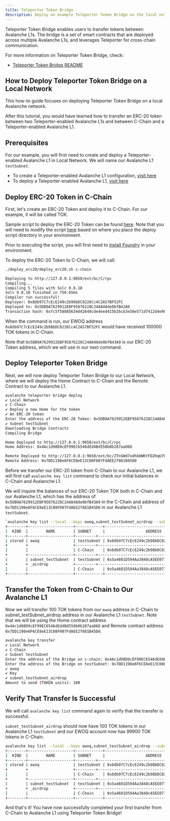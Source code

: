```yaml
---
title: Teleporter Token Bridge
description: Deploy an example Teleporter Token Bridge on the local network.
---
```


Teleporter Token Bridge enables users to transfer tokens between Avalanche L1s. The bridge is a set of 
smart contracts that are deployed across multiple Avalanche L1s, and leverages Teleporter for cross-chain 
communication.

For more information on Teleporter Token Bridge, check:

- [Teleporter Token Bridge README](https://github.com/ava-labs/teleporter-token-bridge)

## How to Deploy Teleporter Token Bridge on a Local Network

This how-to guide focuses on deploying Teleporter Token Bridge on a local Avalanche network.

After this tutorial, you would have learned how to transfer an ERC-20 token between two 
Teleporter-enabled Avalanche L1s and between C-Chain and a Teleporter-enabled Avalanche L1.

## Prerequisites

For our example, you will first need to create and deploy a Teleporter-enabled Avalanche L1 in Local
Network. We will name our Avalanche L1 `testSubnet`.

- To create a Teleporter-enabled Avalanche L1 configuration, [visit here](/tooling/cli-cross-chain/teleporter-on-local-networks.md#create-avalanche-l1-configurations)
- To deploy a Teleporter-enabled Avalanche L1, [visit here](/tooling/cli-cross-chain/teleporter-on-local-networks.md#deploy-the-avalanche-l1s-to-local-network)

## Deploy ERC-20 Token in C-Chain

First, let's create an ERC-20 Token and deploy it to C-Chain. For our example, it will be called 
TOK. 

Sample script to deploy the ERC-20 Token can be found [here](https://github.com/ava-labs/avalanche-cli/tree/add-deploy-script/deploy_erc20). 
Note that you will need to modify the script [here](https://github.com/ava-labs/avalanche-cli/blob/add-deploy-script/deploy_erc20/deploy_erc20.sh#L17)
based on where you place the deploy script directory in your environment.

Prior to executing the script, you will first need to [install Foundry](https://book.getfoundry.sh/getting-started/installation) 
in your environment.

To deploy the ERC-20 Token to C-Chain, we will call: 

```bash
./deploy_erc20/deploy_erc20.sh c-chain

Deploying to http://127.0.0.1:9650/ext/bc/C/rpc
Compiling...
Compiling 5 files with Solc 0.8.18
Solc 0.8.18 finished in 750.65ms
Compiler run successful!
Deployer: 0x8db97C7cEcE249c2b98bDC0226Cc4C2A57BF52FC
Deployed to: 0x5DB9A7629912EBF95876228C24A848de0bfB43A9
Transaction hash: 0xfc5f58885634d42648cde4eed415b2bcb3e56e571d7412d4e98e03ed3e155b7c
```

When the command is run, our EWOQ address `0x8db97C7cEcE249c2b98bDC0226Cc4C2A57BF52FC` would have 
received 100000 TOK tokens in C-Chain. 

Note that `0x5DB9A7629912EBF95876228C24A848de0bfB43A9` is our ERC-20 Token address, which we will 
use in our next command.

## Deploy Teleporter Token Bridge 

Next, we will now deploy Teleporter Token Bridge to our Local Network, where we will deploy
the Home Contract to C-Chain and the Remote Contract to our Avalanche L1.

```bash
avalanche teleporter bridge deploy 
✔ Local Network
✔ C-Chain
✔ Deploy a new Home for the token
✔ An ERC-20 token
Enter the address of the ERC-20 Token: 0x5DB9A7629912EBF95876228C24A848de0bfB43A9
✔ Subnet testSubnet
Downloading Bridge Contracts
Compiling Bridge

Home Deployed to http://127.0.0.1:9650/ext/bc/C/rpc
Home Address: 0x4Ac1d98D9cEF99EC6546dEd4Bd550b0b287aaD6D

Remote Deployed to http://127.0.0.1:9650/ext/bc/2TnSWd7odhkDWKYFDZHqU7CvtY8G6m46gWxUnhJRNYu4bznrrc/rpc
Remote Address: 0x7DD1190e6F6CE8eE13C08F007FdAEE2f881B45D0
```

Before we transfer our ERC-20 token from C-Chain to our Avalanche L1, we will first call `avalanche key
list` command to check our initial balances in C-Chain and Avalanche L1. 

We will inquire the balances of our ERC-20 Token TOK both in C-Chain and our Avalanche L1, which has the 
address of `0x5DB9A7629912EBF95876228C24A848de0bfB43A9` in the C-Chain and address of
`0x7DD1190e6F6CE8eE13C08F007FdAEE2f881B45D0` in our Avalanche L1 `testSubnet`.

```bash
`avalanche key list --local --keys ewoq,subnet_testSubnet_airdrop --subnets c,testSubnet --tokens 0x5DB9A7629912EBF95876228C24A848de0bfB43A9,0x7DD1190e6F6CE8eE13C08F007FdAEE2f881B45D0`
+--------+--------------------+------------+--------------------------------------------+---------------+-----------------+---------------+
|  KIND  |        NAME        | SUBNET     |                  ADDRESS                   |     TOKEN     |     BALANCE     |    NETWORK    |
+--------+--------------------+---------+--------------------------------------------+---------------+-----------------+---------------+
| stored | ewoq               | testSubnet | 0x8db97C7cEcE249c2b98bDC0226Cc4C2A57BF52FC | TOK (0x7DD1.) |               0 | Local Network |
+        +                    +---------+--------------------------------------------+---------------+-----------------+---------------+
|        |                    | C-Chain    | 0x8db97C7cEcE249c2b98bDC0226Cc4C2A57BF52FC | TOK (0x5DB9.) | 100000.000000000| Local Network |
+        +--------------------+---------+--------------------------------------------+---------------+-----------------+---------------+
|        | subnet_testSubnet  | testSubnet | 0x5a4601D594Aa3848cA5EE0770b7883d3DBC666f6 | TOK (0x7DD1.) |               0 | Local Network |
+        + _airdrop           +---------+--------------------------------------------+---------------+-----------------+---------------+
|        |                    | C-Chain    | 0x5a4601D594Aa3848cA5EE0770b7883d3DBC666f6 | TOK (0x5DB9.) |               0 | Local Network |
+--------+--------------------+------------+--------------------------------------------+---------------+-----------------+---------------+
```

## Transfer the Token from C-Chain to Our Avalanche L1

Now we will transfer 100 TOK tokens from our `ewoq` address in C-Chain to subnet_testSubnet_airdrop
address in our Avalanche L1 `testSubnet`. Note that we will be using the Home contract address `0x4Ac1d98D9cEF99EC6546dEd4Bd550b0b287aaD6D`
and Remote contract address `0x7DD1190e6F6CE8eE13C08F007FdAEE2f881B45D0`.

```bash
avalanche key transfer
✔ Local Network
✔ C-Chain
✔ Subnet testSubnet
Enter the address of the Bridge on c-chain: 0x4Ac1d98D9cEF99EC6546dEd4Bd550b0b287aaD6D
Enter the address of the Bridge on testSubnet: 0x7DD1190e6F6CE8eE13C08F007FdAEE2f881B45D0
✔ ewoq
✔ Key
✔ subnet_testSubnet_airdrop
Amount to send (TOKEN units): 100
```

## Verify That Transfer Is Successful

We will call `avalanche key list` command again to verify that the transfer is successful.

`subnet_testSubnet_airdrop` should now have 100 TOK tokens in our Avalanche L1 `testSubnet` and our EWOQ
account now has 99900 TOK tokens in C-Chain.

```bash
avalanche key list --local --keys ewoq,subnet_testSubnet_airdrop --subnets c,testSubnet --tokens 0x5DB9A7629912EBF95876228C24A848de0bfB43A9,0x7DD1190e6F6CE8eE13C08F007FdAEE2f881B45D0
+--------+--------------------+------------+--------------------------------------------+---------------+-----------------+---------------+
|  KIND  |        NAME        | SUBNET     |                  ADDRESS                   |     TOKEN     |     BALANCE     |    NETWORK    |
+--------+--------------------+---------+--------------------------------------------+---------------+-----------------+---------------+
| stored | ewoq               | testSubnet | 0x8db97C7cEcE249c2b98bDC0226Cc4C2A57BF52FC | TOK (0x7DD1.) |               0 | Local Network |
+        +                    +---------+--------------------------------------------+---------------+-----------------+---------------+
|        |                    | C-Chain    | 0x8db97C7cEcE249c2b98bDC0226Cc4C2A57BF52FC | TOK (0x5DB9.) | 99900.000000000 | Local Network |
+        +--------------------+---------+--------------------------------------------+---------------+-----------------+---------------+
|        | subnet_testSubnet  | testSubnet | 0x5a4601D594Aa3848cA5EE0770b7883d3DBC666f6 | TOK (0x7DD1.) |   100.000000000 | Local Network |
+        + _airdrop           +---------+--------------------------------------------+---------------+-----------------+---------------+
|        |                    | C-Chain    | 0x5a4601D594Aa3848cA5EE0770b7883d3DBC666f6 | TOK (0x5DB9.) |               0 | Local Network |
+--------+--------------------+------------+--------------------------------------------+---------------+-----------------+---------------+
```

And that's it! You have now successfully completed your first transfer from C-Chain to Avalanche L1 
using Teleporter Token Bridge!

